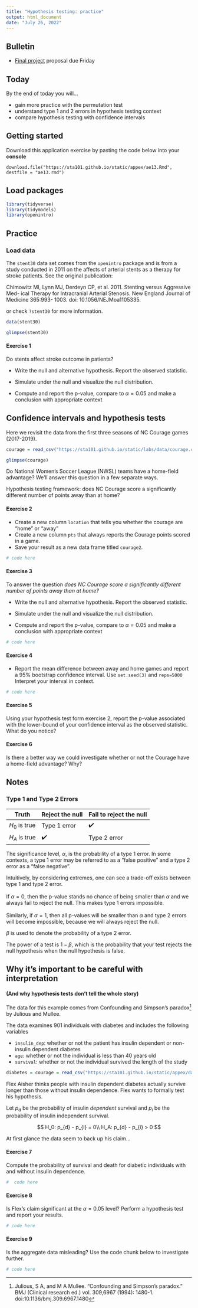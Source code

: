 ```yaml
---
title: "Hypothesis testing: practice"
output: html_document
date: "July 26, 2022"
---
```


## Bulletin

- [Final project](/projects/finalProject) proposal due Friday

## Today

By the end of today you will...

- gain more practice with the permutation test
- understand type 1 and 2 errors in hypothesis testing context
- compare hypothesis testing with confidence intervals

## Getting started

Download this application exercise by pasting the code below into your **console**

    download.file("https://sta101.github.io/static/appex/ae13.Rmd",
    destfile = "ae13.rmd")

## Load packages

```r
library(tidyverse)
library(tidymodels)
library(openintro)
```

## Practice

### Load data

The `stent30` data set comes from the `openintro` package and is from a study conducted in 2011 on the affects of arterial stents as a therapy for stroke patients. See the original publication:

Chimowitz MI, Lynn MJ, Derdeyn CP, et al. 2011. Stenting versus Aggressive Med- ical Therapy for Intracranial Arterial Stenosis. New England Journal of Medicine 365:993- 1003. doi: 10.1056/NEJMoa1105335.

or check `?stent30` for more information.

```r
data(stent30)
```

```r
glimpse(stent30)
```

#### Exercise 1

Do stents affect stroke outcome in patients?

-   Write the null and alternative hypothesis. Report the observed statistic.

-   Simulate under the null and visualize the null distribution.

-   Compute and report the p-value, compare to $\alpha = 0.05$ and make a conclusion with appropriate context


## Confidence intervals and hypothesis tests

Here we revisit the data from the first three seasons of NC Courage games (2017-2019).

```r
courage = read_csv("https://sta101.github.io/static/labs/data/courage.csv")
```

```r
glimpse(courage)
```

Do National Women's Soccer League (NWSL) teams have a home-field advantage? We'll answer this question in a few separate ways.

Hypothesis testing framework: does NC Courage score a significantly different number of points away than at home?

#### Exercise 2 

- Create a new column `location` that tells you whether the courage are "home" or "away"
- Create a new column `pts` that always reports the Courage points scored in a game.
- Save your result as a new data frame titled `courage2`.

```r
# code here
```

#### Exercise 3

To answer the question *does NC Courage score a significantly different number of points away than at home?*

- Write the null and alternative hypothesis. Report the observed statistic.

- Simulate under the null and visualize the null distribution.

- Compute and report the p-value, compare to $\alpha = 0.05$ and make a conclusion with appropriate context


```r
# code here
```


#### Exercise 4

- Report the mean difference between away and home games and report a 95% bootstrap confidence interval. Use `set.seed(3)` and `reps=5000` Interpret your interval in context.

```r
# code here
```

#### Exercise 5

Using your hypothesis test form exercise 2, report the p-value associated with the lower-bound of your confidence interval as the observed statistic. What do you notice?


#### Exercise 6 

Is there a better way we could investigate whether or not the Courage have a home-field advantage? Why?

## Notes

### Type 1 and Type 2 Errors

| Truth         | Reject the null | Fail to reject the null |
|---------------|-----------------|-------------------------|
| $H_0$ is true | Type 1 error    | ✔️                      |
| $H_A$ is true | ✔️              | Type 2 error            |

The significance level, $\alpha$, is the probability of a type 1 error. In some contexts, a type 1 error may be referred to as a "false positive" and a type 2 error as a "false negative".

Intuitively, by considering extremes, one can see a trade-off exists between type 1 and type 2 error. \
\
If $\alpha = 0$, then the p-value stands no chance of being smaller than $\alpha$ and we always fail to reject the null. This makes type 1 errors impossible.\
\
Similarly, if $\alpha = 1$, then all p-values will be smaller than $\alpha$ and type 2 errors will become impossible, because we will always reject the null.

$\beta$ is used to denote the probability of a type 2 error.

The power of a test is $1 - \beta$, which is the probability that your test rejects the null hypothesis when the null hypothesis is false.

## Why it's important to be careful with interpretation

#### (And why hypothesis tests don't tell the whole story)

The data for this example comes from Confounding and Simpson’s paradox^[Julious, S A, and M A Mullee. “Confounding and Simpson’s paradox.” BMJ (Clinical research ed.) vol. 309,6967 (1994): 1480-1. doi:10.1136/bmj.309.6967.1480] by Julious and Mullee.

The data examines 901 individuals with diabetes and includes the following variables

- `insulin_dep`: whether or not the patient has insulin dependent or non-insulin dependent diabetes
- `age`: whether or not the individual is less than 40 years old
- `survival`: whether or not the individual survived the length of the study

```r
diabetes = courage = read_csv("https://sta101.github.io/static/appex/data/diabetes.csv")
```

Flex Aisher thinks people with insulin dependent diabetes actually survive longer than those without insulin dependence. Flex wants to formally test his hypothesis.

Let $p_{d}$ be the probability of insulin *dependent* survival and $p_{i}$ be the probability of insulin independent survival.

$$
H_0: p_{d} - p_{i} = 0\\
H_A: p_{d} - p_{i} > 0
$$

At first glance the data seem to back up his claim...

#### Exercise 7

Compute the probability of survival and death for diabetic individuals with and without insulin dependence.

```r
#  code here
```

#### Exercise 8

Is Flex's claim significant at the $\alpha = 0.05$ level? Perform a hypothesis test and report your results.

```r
# code here
```

#### Exercise 9

Is the aggregate data misleading? Use the code chunk below to investigate further.

```r
# code here
```


